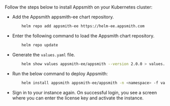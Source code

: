 # 

<HideElements/>

Follow the steps below to install Appsmith on your Kubernetes cluster:

<ul class="circle"> 
<li> Add the Appsmith appsmith-ee chart repository. 

```bash
    helm repo add appsmith-ee https://helm-ee.appsmith.com
```    
</li>
<li>Enter the following command to load the Appsmith chart repository.

```bash
    helm repo update
```    
</li>
<li>Generate the <code>values.yaml</code> file.

```bash
    helm show values appsmith-ee/appsmith --version 2.0.0 > values.yaml
```    
</li>
<li> Run the below command to deploy Appsmith:

```bash
    helm install appsmith appsmith-ee/appsmith -n <namespace> -f values.yaml
```
</li>
<li> Sign in to your instance again. On successful login, you see a screen where you can enter the license key and activate the instance.
</li>
</ul>